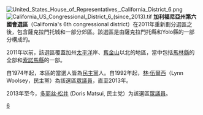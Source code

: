 [[File:United_States_House_of_Representatives,_California_District_6.png|thumb]]
[[File:California_US_Congressional_District_6_(since_2013).tif|thumb]]
'''加利福尼亞州第六國會選區'''（California's 6th congressional district）在2011年重新劃分選區之後，包含薩克拉門托城和一部分郊區。該選區是由薩克拉門托縣和Yolo縣的一部分構成的。

2011年以前，該選區覆蓋加州[[太平洋|太平洋]]岸、[[舊金山|舊金山]]以北的地區，當中包括[[馬林縣_(加利福尼亞州)|馬林縣]]的全部和[[索諾馬縣_(加利福尼亞州)|索諾馬縣]]的一部。

自1974年起，本區的當選人皆為[[民主黨_(美國)|民主黨]]人。自1992年起，[[林·伍爾西|林·伍爾西]]（Lynn Woolsey，民主黨）為該選區[[美國眾議院|眾議員]]，直至2013年。

2013年至今，[[多丽丝·松井|多丽丝·松井]] (Doris Matsui, 民主党）为該選區[[美國眾議院|眾議員]]。

[[Category:加利福尼亞州國會選區|6]]